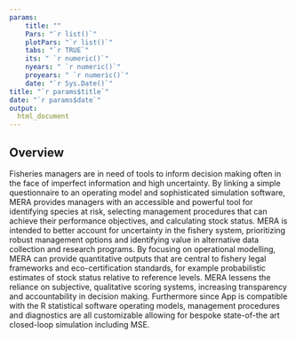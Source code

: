 ```yaml
---
params: 
    title: ""
    Pars: "`r list()`"
    plotPars: "`r list()`"
    tabs: "`r TRUE`"
    its: " `r numeric()`"
    nyears: " `r numeric()`"
    proyears: " `r numeric()`"
    date: "`r Sys.Date()`"
title: "`r params$title`"
date: "`r params$date`"
output:
  html_document
---
```




## Overview

Fisheries managers are in need of tools to inform decision making often in the face of imperfect information and high uncertainty. By linking a simple questionnaire to an operating model and sophisticated simulation software, MERA provides managers with an accessible and powerful tool for identifying species at risk, selecting management procedures that can achieve their performance objectives, and calculating stock status. MERA is intended to better account for uncertainty in the fishery system, prioritizing robust management options and identifying value in alternative data collection and research programs. By focusing on operational modelling, MERA can provide quantitative outputs that are central to fishery legal frameworks and eco-certification standards, for example probabilistic estimates of stock status relative to reference levels. MERA lessens the reliance on subjective, qualitative scoring systems, increasing transparency and accountability in decision making. Furthermore since App is compatible with the R statistical software operating models, management procedures and diagnostics are all customizable allowing for bespoke state-of-the art closed-loop simulation including MSE. 